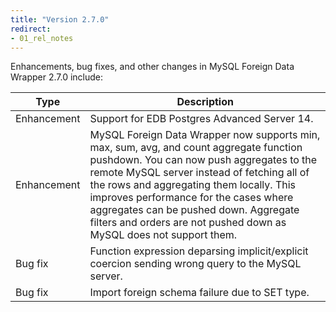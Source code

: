 ```yaml
---
title: "Version 2.7.0"
redirect:
- 01_rel_notes
---
```



Enhancements, bug fixes, and other changes in MySQL Foreign Data Wrapper 2.7.0 include:

| Type | Description |
| ---- |------------ |
| Enhancement | Support for EDB Postgres Advanced Server 14. |
| Enhancement | MySQL Foreign Data Wrapper now supports min, max, sum, avg, and count aggregate function pushdown. You can now push aggregates to the remote MySQL server instead of fetching all of the rows and aggregating them locally. This improves performance for the cases where aggregates can be pushed down. Aggregate filters and orders are not pushed down as MySQL does not support them. |
| Bug fix | Function expression deparsing implicit/explicit coercion sending wrong query to the MySQL server. |
| Bug fix | Import foreign schema failure due to SET type. |

